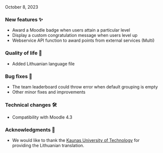 
<ReleaseDate>October 8, 2023</ReleaseDate>

<h3>New features ✨</h3>

- Award a Moodle badge when users attain a particular level
- Display a custom congratulation message when users level up
- Webservice API function to award points from external services (Multi)

<h3>Quality of life 💪</h3>

- Added Lithuanian language file

<h3>Bug fixes 🐛</h3>

- The team leaderboard could throw error when default grouping is empty
- Other minor fixes and improvements

<h3>Technical changes 🛠</h3>

- Compatibility with Moodle 4.3

<h3>Acknowledgments 🙌</h3>

- We would like to thank the [Kaunas University of Technology](https:/ktu.edu) for providing the Lithuanian translation.
